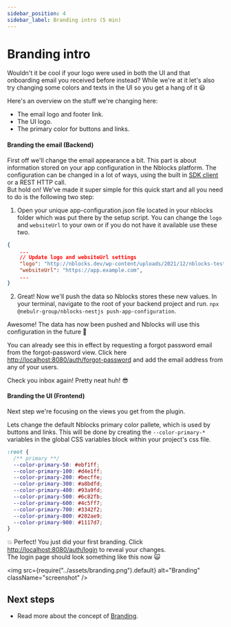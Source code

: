 ```yaml
---
sidebar_position: 4
sidebar_label: Branding intro (5 min)
---
```


# Branding intro


Wouldn't it be cool if your logo were used in both the UI and that onboarding email you received before instead?
While we're at it let's also try changing some colors and texts in the UI so you get a hang of it 😃

Here's an overview on the stuff we're changing here:

- The email logo and footer link.
- The UI logo.
- The primary color for buttons and links.

#### Branding the email (Backend)

<Tabs>
<TabItem value="nestjs" label="NestJS" default>

First off we'll change the email appearance a bit. This part is about information stored on your app configuration in the Nblocks platform.
The configuration can be changed in a lot of ways, using the built in [SDK client](/docs/core/sdk-client) or a REST HTTP call.  
But hold on! We've made it super simple for this quick start and all you need to do is the following two step:

1. Open your unique app-configuration.json file located in your nblocks folder which was put there by the setup script.
   You can change the `logo` and `websiteUrl` to your own or if you do not have it available use these two.

```json title="nblocks/config/app-configuration.json"
{
    ...
    // Update logo and websiteUrl settings
    "logo": "http://nblocks.dev/wp-content/uploads/2021/12/nblocks-testlogo.png",
    "websiteUrl": "https://app.example.com",
    ...
}
```

2. Great! Now we'll push the data so Nblocks stores these new values. In your terminal, navigate to the root of your backend project and run.
   `npx @nebulr-group/nblocks-nestjs push-app-configuration`.

Awesome! The data has now been pushed and Nblocks will use this configuration in the future 🚀

You can already see this in effect by requesting a forgot password email from the forgot-password view.
Click here [http://localhost:8080/auth/forgot-password](http://localhost:8080/auth/forgot-password) and add the email address from any of your users.

Check you inbox again! Pretty neat huh! 😎

</TabItem>
</Tabs>

#### Branding the UI (Frontend)

Next step we're focusing on the views you get from the plugin.

<Tabs>
<TabItem value="React" label="React" default>

Lets change the default Nblocks primary color pallete, which is used by buttons and links.
This will be done by creating the `--color-primary-*` variables in the global CSS variables block within your project's css file.

```css
:root {
  /** primary **/
  --color-primary-50: #ebf1ff;
  --color-primary-100: #d4e1ff;
  --color-primary-200: #becffe;
  --color-primary-300: #a8bdfd;
  --color-primary-400: #93a9fd;
  --color-primary-500: #6c82fb;
  --color-primary-600: #4c5ff7;
  --color-primary-700: #3342f2;
  --color-primary-800: #202ae9;
  --color-primary-900: #1117d7;
}
```

💥 Perfect! You just did your first branding. Click [http://localhost:8080/auth/login](http://localhost:8080/auth/login) to reveal your changes.  
The login page should look something like this now 🙀

<img
  src={require("../assets/branding.png").default}
  alt="Branding"
  className="screenshot"
/>

</TabItem>
</Tabs>

## Next steps

- Read more about the concept of [Branding](/docs/concepts/branding.mdx).
